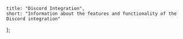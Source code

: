     title: "Discord Integration",
    short: "Information about the features and functionality of the Discord integration"
};

